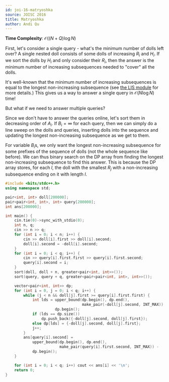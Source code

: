 ```yaml
---
id: joi-16-matryoshka
source: JOISC 2016
title: Matryoshka
author: Andi Qu
---
```


**Time Complexity**: $\mathcal O((N + Q) \log N)$

First, let's consider a single query - what's the minimum number of dolls left
over? A single nested doll consists of some dolls of increasing $R_i$ and $H_i$.
If we sort the dolls by $H_i$ and only consider their $R_i$, then the answer is
the minimum number of increasing subsequences needed to "cover" all the dolls.

It's well-known that the minimum number of increasing subsequences is equal to
the longest non-increasing subsequence (see
[the LIS module](/gold/lis/#application-2---minimum-number-of-increasing-sequences)
for more details.) This gives us a way to answer a single query in
$\mathcal O(N \log N)$ time!

But what if we need to answer multiple queries?

Since we don't have to answer the queries online, let's sort them in decreasing
order of $A_i$. If $B_i = \infty$ for each query, then we can simply do a line
sweep on the dolls and queries, inserting dolls into the sequence and updating
the longest non-increasing subsequence as we get to them.

For variable $B_i$s, we only want the longest non-increasing subsequence for
some prefixes of the sequence of dolls (not the whole sequence like before). We
can thus binary search on the DP array from finding the longest non-increasing
subsequence to find this answer. This is because the DP array stores, for each
$l$, the doll with the smallest $R_j$ with a non-increasing subsequence ending
on it with length $l$.

```cpp
#include <bits/stdc++.h>
using namespace std;

pair<int, int> doll[200000];
pair<pair<int, int>, int> query[200000];
int ans[200000];

int main() {
	cin.tie(0)->sync_with_stdio(0);
	int n, q;
	cin >> n >> q;
	for (int i = 0; i < n; i++) {
		cin >> doll[i].first >> doll[i].second;
		doll[i].second = -doll[i].second;
	}
	for (int i = 0; i < q; i++) {
		cin >> query[i].first.first >> query[i].first.second;
		query[i].second = i;
	}
	sort(doll, doll + n, greater<pair<int, int>>());
	sort(query, query + q, greater<pair<pair<int, int>, int>>());

	vector<pair<int, int>> dp;
	for (int i = 0, j = 0; i < q; i++) {
		while (j < n && doll[j].first >= query[i].first.first) {
			int lds = upper_bound(dp.begin(), dp.end(),
			                      make_pair(-doll[j].second, INT_MAX)) -
			          dp.begin();
			if (lds == dp.size())
				dp.push_back({-doll[j].second, doll[j].first});
			else dp[lds] = {-doll[j].second, doll[j].first};
			j++;
		}
		ans[query[i].second] =
		    upper_bound(dp.begin(), dp.end(),
		                make_pair(query[i].first.second, INT_MAX)) -
		    dp.begin();
	}

	for (int i = 0; i < q; i++) cout << ans[i] << '\n';
	return 0;
}
```
